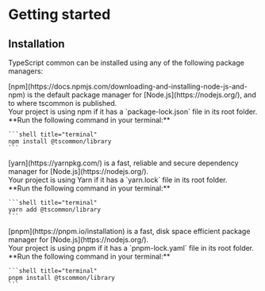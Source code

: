 
# Getting started

## Installation

TypeScript common can be installed using any of the following package managers:

<Tabs>
  <TabItem value="npm" label="npm" default>
    [npm](https://docs.npmjs.com/downloading-and-installing-node-js-and-npm) is the default package manager for [Node.js](https://nodejs.org/), and to where tscommon is published.<br />Your project is using npm if it has a `package-lock.json` file in its root folder.
    <br />
    **Run the following command in your terminal:**

    ```shell title="terminal"
    npm install @tscommon/library
    ```

  </TabItem>

  <TabItem value="yarn" label="yarn" default>
    [yarn](https://yarnpkg.com/) is a fast, reliable and secure dependency manager for [Node.js](https://nodejs.org/).
    <br />Your project is using Yarn if it has a `yarn.lock` file in its root folder.
    <br />
    **Run the following command in your terminal:**

    ```shell title="terminal"
    yarn add @tscommon/library
    ```

  </TabItem>

  <TabItem value="pnpm" label="pnpm" default>
    [pnpm](https://pnpm.io/installation) is a fast, disk space efficient package manager for [Node.js](https://nodejs.org/).
    <br/>Your project is using pnpm if it has a `pnpm-lock.yaml` file in its root folder.
    <br />
    **Run the following command in your terminal:**

    ```shell title="terminal"
    pnpm install @tscommon/library
    ```

  </TabItem>
</Tabs>

